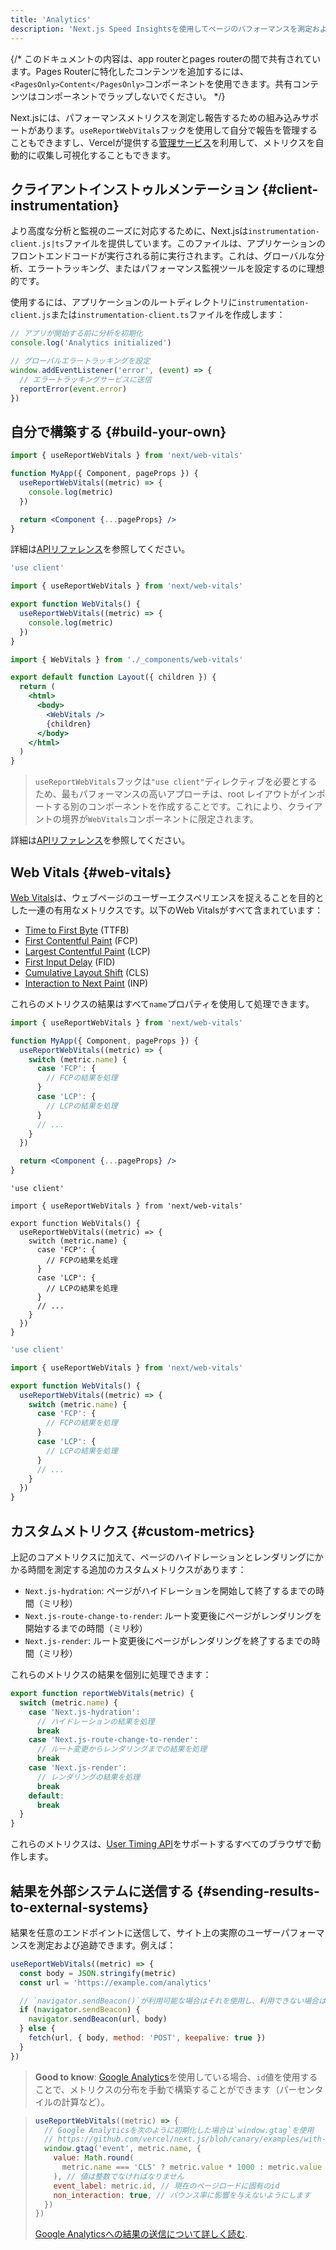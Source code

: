```yaml
---
title: 'Analytics'
description: 'Next.js Speed Insightsを使用してページのパフォーマンスを測定および追跡する'
---
```


{/* このドキュメントの内容は、app routerとpages routerの間で共有されています。Pages Routerに特化したコンテンツを追加するには、`<PagesOnly>Content</PagesOnly>`コンポーネントを使用できます。共有コンテンツはコンポーネントでラップしないでください。 */}

Next.jsには、パフォーマンスメトリクスを測定し報告するための組み込みサポートがあります。`useReportWebVitals`フックを使用して自分で報告を管理することもできますし、Vercelが提供する[管理サービス](https://vercel.com/analytics?utm_source=next-site&utm_medium=docs&utm_campaign=next-website)を利用して、メトリクスを自動的に収集し可視化することもできます。

## クライアントインストゥルメンテーション {#client-instrumentation}

より高度な分析と監視のニーズに対応するために、Next.jsは`instrumentation-client.js|ts`ファイルを提供しています。このファイルは、アプリケーションのフロントエンドコードが実行される前に実行されます。これは、グローバルな分析、エラートラッキング、またはパフォーマンス監視ツールを設定するのに理想的です。

使用するには、アプリケーションのルートディレクトリに`instrumentation-client.js`または`instrumentation-client.ts`ファイルを作成します：

```js title="instrumentation-client.js"
// アプリが開始する前に分析を初期化
console.log('Analytics initialized')

// グローバルエラートラッキングを設定
window.addEventListener('error', (event) => {
  // エラートラッキングサービスに送信
  reportError(event.error)
})
```

## 自分で構築する {#build-your-own}

<PagesOnly>

```jsx title="pages/_app.js"
import { useReportWebVitals } from 'next/web-vitals'

function MyApp({ Component, pageProps }) {
  useReportWebVitals((metric) => {
    console.log(metric)
  })

  return <Component {...pageProps} />
}
```

詳細は[APIリファレンス](https://nextjs.org/docs/canary/pages/api-reference/functions/use-report-web-vitals)を参照してください。

</PagesOnly>

<AppOnly>

```jsx title="app/_components/web-vitals.js"
'use client'

import { useReportWebVitals } from 'next/web-vitals'

export function WebVitals() {
  useReportWebVitals((metric) => {
    console.log(metric)
  })
}
```

```jsx title="app/layout.js"
import { WebVitals } from './_components/web-vitals'

export default function Layout({ children }) {
  return (
    <html>
      <body>
        <WebVitals />
        {children}
      </body>
    </html>
  )
}
```

> `useReportWebVitals`フックは`"use client"`ディレクティブを必要とするため、最もパフォーマンスの高いアプローチは、root レイアウトがインポートする別のコンポーネントを作成することです。これにより、クライアントの境界が`WebVitals`コンポーネントに限定されます。

詳細は[APIリファレンス](/docs/app/api-reference/functions/use-report-web-vitals)を参照してください。

</AppOnly>

## Web Vitals {#web-vitals}

[Web Vitals](https://web.dev/vitals/)は、ウェブページのユーザーエクスペリエンスを捉えることを目的とした一連の有用なメトリクスです。以下のWeb Vitalsがすべて含まれています：

- [Time to First Byte](https://developer.mozilla.org/docs/Glossary/Time_to_first_byte) (TTFB)
- [First Contentful Paint](https://developer.mozilla.org/docs/Glossary/First_contentful_paint) (FCP)
- [Largest Contentful Paint](https://web.dev/lcp/) (LCP)
- [First Input Delay](https://web.dev/fid/) (FID)
- [Cumulative Layout Shift](https://web.dev/cls/) (CLS)
- [Interaction to Next Paint](https://web.dev/inp/) (INP)

これらのメトリクスの結果はすべて`name`プロパティを使用して処理できます。

<PagesOnly>

```jsx title="pages/_app.js"
import { useReportWebVitals } from 'next/web-vitals'

function MyApp({ Component, pageProps }) {
  useReportWebVitals((metric) => {
    switch (metric.name) {
      case 'FCP': {
        // FCPの結果を処理
      }
      case 'LCP': {
        // LCPの結果を処理
      }
      // ...
    }
  })

  return <Component {...pageProps} />
}
```

</PagesOnly>

<AppOnly>

<Tabs>
<TabItem value="tsx" label="TypeScript">

```tsx title="app/_components/web-vitals.tsx" switcher
'use client'

import { useReportWebVitals } from 'next/web-vitals'

export function WebVitals() {
  useReportWebVitals((metric) => {
    switch (metric.name) {
      case 'FCP': {
        // FCPの結果を処理
      }
      case 'LCP': {
        // LCPの結果を処理
      }
      // ...
    }
  })
}
```

</TabItem>
<TabItem value="jsx" label="JavaScript">

```jsx title="app/_components/web-vitals.js" switcher
'use client'

import { useReportWebVitals } from 'next/web-vitals'

export function WebVitals() {
  useReportWebVitals((metric) => {
    switch (metric.name) {
      case 'FCP': {
        // FCPの結果を処理
      }
      case 'LCP': {
        // LCPの結果を処理
      }
      // ...
    }
  })
}
```

</TabItem>
</Tabs>

</AppOnly>

<PagesOnly>

## カスタムメトリクス {#custom-metrics}

上記のコアメトリクスに加えて、ページのハイドレーションとレンダリングにかかる時間を測定する追加のカスタムメトリクスがあります：

- `Next.js-hydration`: ページがハイドレーションを開始して終了するまでの時間（ミリ秒）
- `Next.js-route-change-to-render`: ルート変更後にページがレンダリングを開始するまでの時間（ミリ秒）
- `Next.js-render`: ルート変更後にページがレンダリングを終了するまでの時間（ミリ秒）

これらのメトリクスの結果を個別に処理できます：

```js
export function reportWebVitals(metric) {
  switch (metric.name) {
    case 'Next.js-hydration':
      // ハイドレーションの結果を処理
      break
    case 'Next.js-route-change-to-render':
      // ルート変更からレンダリングまでの結果を処理
      break
    case 'Next.js-render':
      // レンダリングの結果を処理
      break
    default:
      break
  }
}
```

これらのメトリクスは、[User Timing API](https://caniuse.com/#feat=user-timing)をサポートするすべてのブラウザで動作します。

</PagesOnly>

## 結果を外部システムに送信する {#sending-results-to-external-systems}

結果を任意のエンドポイントに送信して、サイト上の実際のユーザーパフォーマンスを測定および追跡できます。例えば：

```js
useReportWebVitals((metric) => {
  const body = JSON.stringify(metric)
  const url = 'https://example.com/analytics'

  // `navigator.sendBeacon()`が利用可能な場合はそれを使用し、利用できない場合は`fetch()`を使用
  if (navigator.sendBeacon) {
    navigator.sendBeacon(url, body)
  } else {
    fetch(url, { body, method: 'POST', keepalive: true })
  }
})
```

> **Good to know**: [Google Analytics](https://analytics.google.com/analytics/web/)を使用している場合、`id`値を使用することで、メトリクスの分布を手動で構築することができます（パーセンタイルの計算など）。

> ```js
> useReportWebVitals((metric) => {
>   // Google Analyticsを次のように初期化した場合は`window.gtag`を使用
>   // https://github.com/vercel/next.js/blob/canary/examples/with-google-analytics
>   window.gtag('event', metric.name, {
>     value: Math.round(
>       metric.name === 'CLS' ? metric.value * 1000 : metric.value
>     ), // 値は整数でなければなりません
>     event_label: metric.id, // 現在のページロードに固有のid
>     non_interaction: true, // バウンス率に影響を与えないようにします
>   })
> })
> ```
>
> [Google Analyticsへの結果の送信について詳しく読む](https://github.com/GoogleChrome/web-vitals#send-the-results-to-google-analytics).
